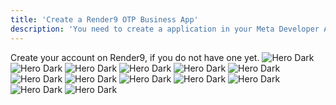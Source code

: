 ```yaml
---
title: 'Create a Render9 OTP Business App'
description: 'You need to create a application in your Meta Developer Account in order to get access to WhatsApp Business API Products.'
---
```

<Info>
Create your account on Render9, if you do not have one yet.
</Info>

<Accordion icon="#" title="Visit Meta Development Dashboard Apps Section">
<img
  className="hidden dark:block"
  src='/images/1.png'
  alt="Hero Dark"
/> 
</Accordion>

<Accordion icon="#" title="Create a New App">
<img
  className="hidden dark:block"
  src='/images/2.png'
  alt="Hero Dark"
/> 
</Accordion>

<Accordion icon="#" title="For WhatsApp Business App, select others here.">
<img
  className="hidden dark:block"
  src="/images/3.png"
  alt="Hero Dark"
/> 
</Accordion>

<Accordion icon="#" title="Select Business">
<img
  className="hidden dark:block"
  src="/images/4.png"
  alt="Hero Dark"
/> 
</Accordion>

<Accordion icon="#" title="Fill App Details">
<img
  className="hidden dark:block"
  src="/images/5.png"
  alt="Hero Dark"
/> 
</Accordion>

<Accordion icon="#" title="Add WhatsApp Product to the Application Created">
<img
  className="hidden dark:block"
  src="/images/6.png"
  alt="Hero Dark"
/> 
</Accordion>

<Accordion icon="#" title="Get your Temporary API key, Test Phone Number, Text Phone Number Id and Whatsapp Business Account Id">
<img
  className="hidden dark:block"
  src="/images/7.png"
  alt="Hero Dark"
/> 
</Accordion>

<Accordion icon="#" title="Clone your docs locally">
<img
  className="hidden dark:block"
  src="/images/8.png"
  alt="Hero Dark"
/> 
</Accordion>

<Accordion icon="#" title="Clone your docs locally">
<img
  className="hidden dark:block"
  src="/images/9.png"
  alt="Hero Dark"
/> 
</Accordion>

<Accordion icon="#" title="Clone your docs locally">
<img
  className="hidden dark:block"
  src="/images/10.png"
  alt="Hero Dark"
/> 
</Accordion>

<Accordion icon="#" title="Clone your docs locally">
<img
  className="hidden dark:block"
  src="/images/11.png"
  alt="Hero Dark"
/> 
</Accordion>

<Accordion icon="#" title="Clone your docs locally">
<img
  className="hidden dark:block"
  src="/images/12.png"
  alt="Hero Dark"
/> 
</Accordion>
<Accordion icon="#" title="Clone your docs locally">
<img
  className="hidden dark:block"
  src="/images/13.png"
  alt="Hero Dark"
/> 
</Accordion>



